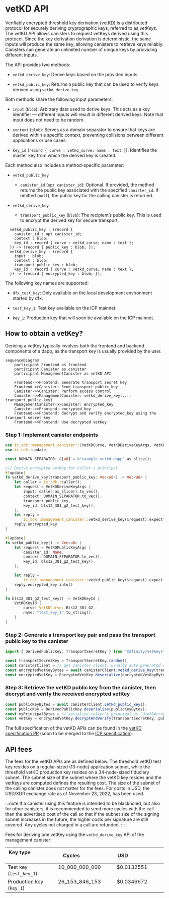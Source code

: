 
# vetKD API

Verifiably encrypted threshold key derivation (vetKD) is a distributed protocol for securely deriving cryptographic keys, referred to as  _vetKeys_. 
The vetKD API allows canisters to request vetKeys derived using this protocol. Since the key derivation derivation is deterministic, the same inputs will produce the same key, allowing canisters to retrieve keys reliably. Canisters can generate an unlimited number of unique keys by proividing different inputs. 

The API provides two methods:

- `vetkd_derive_key`: Derive keys based on the provided inputs.

- `vetkd_public_key`: Returns a public key that can be used to verify keys derived using `vetkd_derive_key`.

Both methods share the following input parameters:

- `input` (`blob`): Arbitrary data used to derive keys. This acts as a key identifier &mdash; different inputs will result in different derived keys. Note that input does not need to be random.

- `context` (`blob`): Serves as a domain separator to ensure that keys are derived within a specific context, preventing collisions between different applications or use cases.

- `key_id` (`record { curve : vetkd_curve; name : text }`): Identifies the master key from which the derived key is created.

Each method also includes a method-specific parameter:

- `vetkd_public_key`
  - `canister_id` (`opt canister_id`): Optional. If provided, the method returns the public key associated with the specified `canister_id`. If omitted (`null`), the public key for the calling canister is returned.

- `vetkd_derive_key`
  - `transport_public_key` (`blob`): The recipient’s public key. This is used to encrypt the derived key for secure transport.

```candid
  vetkd_public_key : (record {
    canister_id : opt canister_id;
    context : blob;
    key_id : record { curve : vetkd_curve; name : text };
  }) -> (record { public_key : blob; });
  vetkd_derive_key : (record {
    input : blob;
    context : blob;
    transport_public_key : blob;
    key_id : record { curve : vetkd_curve; name : text };
  }) -> (record { encrypted_key : blob; });
```

The following key names are supported:

- `dfx_test_key`: Only available on the local development environment started by dfx.

- `test_key_1`: Test key available on the ICP mainnet.

- `key_1`:  Production key that will soon be available on the ICP mainnet.

## How to obtain a vetKey?

Deriving a vetKey typically involves both the frontend and backend components of a dapp, as the transport key is usually provided by the user.

```mermaid
sequenceDiagram
    participant Frontend as frontend
    participant Canister as canister
    participant ManagementCanister as vetKD API

    Frontend->>Frontend: Generate transport secret key
    Frontend->>Canister: Send transport public key
    Canister->>Canister: Perform access control
    Canister->>ManagementCanister: vetkd_derive_key(..., transport_public_key)
    ManagementCanister->>Canister: encrypted_key
    Canister->>Frontend: encrypted_key
    Frontend->>Frontend: decrypt and verify encrypted_key using the transport secret key
    Frontend->>Frontend: Use decrypted vetKey
```

### Step 1: Implement canister endpoints
<AdornedTabs groupId="languages">
<TabItem value="rust" label="Rust" default>

```rust
use ic_cdk::management_canister::{VetKDCurve, VetKDDeriveKeyArgs, VetKDKeyId, VetKDPublicKeyArgs};
use ic_cdk::update;

const DOMAIN_SEPARATOR: &[u8] = b"example-vetkd-dapp".as_slice();

/// Derive encrypted vetKey for caller's principal.
#[update]
fn vetkd_derive_key(transport_public_key: Vec<u8>) -> Vec<u8> {
    let caller = ic_cdk::caller();
    let request = VetKDDeriveKeyArgs {
        input: caller.as_slice().to_vec(),
        context: DOMAIN_SEPARATOR.to_vec(),
        transport_public_key,
        key_id: bls12_381_g2_test_key(),
    };
    let reply =
        ic_cdk::management_canister::vetkd_derive_key(&request).expect("failed to derive key");
    reply.encrypted_key
}

#[update]
fn vetkd_public_key() -> Vec<u8> {
    let request = VetKDPublicKeyArgs {
        canister_id: None,
        context: DOMAIN_SEPARATOR.to_vec(),
        key_id: bls12_381_g2_test_key(),
    };

    let reply =
        ic_cdk::management_canister::vetkd_public_key(&request).expect("failed to derive key");
    reply.encrypted_key.into()
}

fn bls12_381_g2_test_key() -> VetKDKeyId {
    VetKDKeyId {
        curve: VetKDCurve::Bls12_381_G2,
        name: "test_key_1".to_string(),
    }
}
```

</TabItem>
</AdornedTabs>


### Step 2: Generate a transport key pair and pass the transport public key to the canister

<AdornedTabs groupId="languages">
<TabItem value="ts" label="Typescript" default>

```ts
import { DerivedPublicKey, TransportSecretKey } from "@dfinity/vetkeys";

const transportSecretKey = TransportSecretKey.random();
const canisterClient = // get canister client, usually auto-generated code from canister's candid interface
const encryptedVetKeyBytes = await canisterClient.vetkd_derive_key(transportSecretKey.publicKeyBytes());
const encryptedVetKey = EncryptedVetKey.deserialize(encryptedVetKeyBytes);
```

</TabItem>
</AdornedTabs>

### Step 3: Retrieve the vetKD public key from the canister, then decrypt and verify the received encrypted vetKey

<AdornedTabs groupId="languages">
<TabItem value="ts" label="Typescript" default>

```ts
const publicKeyBytes = await canisterClient.vetkd_public_key();
const publicKey = DerivedPublicKey.deserialize(publicKeyBytes);
const myPrincipalBytes = // serialize caller's principal as `Uint8Array`
const vetKey = encryptedVetKey.decryptAndVerify(transportSecretKey, publicKey, myPrincipalBytes);
```

</TabItem>
</AdornedTabs>

The full specification of the vetKD APIs can be found in the [vetKD specification PR](https://github.com/dfinity/portal/pull/3763) (soon to be merged to the [ICP specification](https://internetcomputer.org/docs/references/ic-interface-spec#ic-vetkd_derive_key)).

## API fees

The fees for the vetKD APIs are as defined below. The threshold vetKD test key resides on a regular-sized (13-node) application subnet, while the threshold vetKD production key resides on a 34-node-sized fiduciary subnet. The subnet size of the subnet where the vetKD key resides and the vetKeys are computed defines the resulting cost. The size of the subnet of the calling canister does not matter for the fees. For costs in USD, the USD/XDR exchange rate as of November 23, 2022, has been used.

:::note
If a canister using this feature is intended to be blackholed, but also for other canisters, it is recommended to send more cycles with the call than the advertised cost of the call so that if the subnet size of the signing subnet increases in the future, the higher costs per signature are still covered. Any cycles not charged in a call are refunded.
:::

Fees for deriving one vetKey using the `vetkd_derive_key` API of the management canister:

| Key type                             | Cycles                      | USD                         |
|--------------------------------------|-----------------------------|-----------------------------|
| Test key (`test_key_1`)              | 10_000_000_000              | $0.0132551                  |
| Production key (`key_1`)             | 26_153_846_153              | $0.0346672                  |
